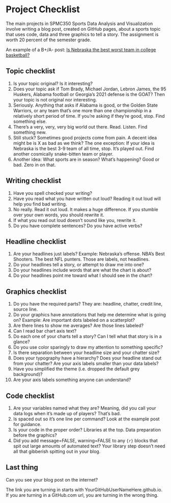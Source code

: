 # Project Checklist

The main projects in SPMC350 Sports Data Analysis and Visualization involve writing a blog post, created on GitHub pages, about a sports topic that uses code, data and three graphics to tell a story. The assignment is worth 20 percent of the semester grade.

An example of a B+/A- post: [Is Nebraska the best worst team in college basketball?](http://mattwaite.github.io/posts/is-nebraska-the-best-worst-basketball-team/)

## Topic checklist

1.  Is your topic original? Is it interesting?
2.  Does your topic ask if Tom Brady, Michael Jordan, Lebron James, the 95 Huskers, Alabama football or Georgia's 2021 defense is the GOAT? Then your topic is not original nor interesting.
3.  Seriously. Anything that asks if Alabama is good, or the Golden State Warriors, or any team that's one more than one championship in a relatively short period of time. If you're asking if they're good, stop. Find something else.
4.  There's a very, very, very big world out there. Read. Listen. Find something new.
5.  Still stuck? Sometimes good projects come from pain. A decent idea might be is X as bad as we think? The one exception: If your idea is Nebraska is the best 3-9 team of all time, stop. It's played out. Find another cosmically snake-bitten team or player.
6.  Another idea: What sports are in season? What's happening? Good or bad. Zero in on that.

## Writing checklist

1.  Have you spell checked your writing?
2.  Have you read what you have written out loud? Reading it out loud will help you find bad writing.
3.  No really. Read it out loud. It makes a huge difference. If you stumble over your own words, you should rewrite it.
4.  If what you read out loud doesn't sound like you, rewrite it.
5.  Do you have complete sentences? Do you have active verbs?

## Headline checklist

1.  Are your headlines just labels? Example: Nebraska's offense. NBA's Best Shooters. The best NFL punters. Those are labels, not headlines.
2.  Do your headlines tell a story, or attempt to draw me into one?
3.  Do your headlines include words that are what the chart is about?
4.  Do your headlines point me toward what I should see in the chart?

## Graphics checklist

1.  Do you have the required parts? They are: headline, chatter, credit line, source line.
2.  Do your graphics have annotations that help me determine what is going on? Example: Are important dots labeled on a scatterplot?
3.  Are there lines to show me averages? Are those lines labeled?
4.  Can I read bar chart axis text?\
5.  Do each one of your charts tell a story? Can I tell what that story is in a glance?
6.  Do you use color sparingly to draw my attention to something specific?
7.  Is there separation between your headline size and your chatter size?
8.  Does your typography have a hierarchy? Does your headline stand out from your chatter? Are your axis labels smaller than your data labels?
9.  Have you simplified the theme (i.e. dropped the default grey background)?
10. Are your axis labels something anyone can understand?

## Code checklist

1.  Are your variables named what they are? Meaning, did you call your data logs when it's made up of players? That's bad.
2.  Is spaced out so it's one line per command? Look at the example post for guidance.
3.  Is your code in the proper order? Libraries at the top. Data preparation before the graphics?
4.  Did you add message=FALSE, warning=FALSE to any `{r}` blocks that spit out large amounts of automated text? Your library step doesn't need all that gibberish spitting out in your blog.

## Last thing

Can you see your blog post on the internet?

The link you are turning in starts with YourGitHubUserNameHere.github.io. If you are turning in a GitHub.com url, you are turning in the wrong thing.
